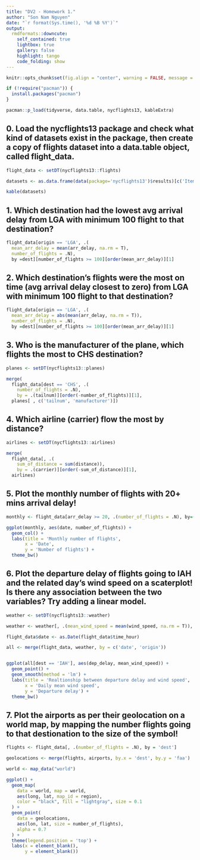 ```yaml
---
title: "DV2 - Homework 1."
author: "Son Nam Nguyen"
date: "`r format(Sys.time(), '%d %B %Y')`"
output:
  rmdformats::downcute:
    self_contained: true
    lightbox: true
    gallery: false
    highlight: tango
    code_folding: show
---
```


```r

knitr::opts_chunk$set(fig.align = "center", warning = FALSE, message = FALSE, fig.width=12, fig.height=8) 

```

```r

if (!require("pacman")) {
  install.packages("pacman")
}

pacman::p_load(tidyverse, data.table, nycflights13, kableExtra)

```

## 0. Load the nycflights13 package and check what kind of datasets exist in the package, then create a copy of flights dataset into a data.table object, called flight_data.

```r

flight_data <- setDT(nycflights13::flights)

datasets <- as.data.frame(data(package='nycflights13')$results)[c('Item', 'Title')]

kable(datasets)

```

## 1. Which destination had the lowest avg arrival delay from LGA with minimum 100 flight to that destination?

```r

flight_data[origin == 'LGA', .(
  mean_arr_delay = mean(arr_delay, na.rm = T),
  number_of_flights = .N),
  by =dest][number_of_flights >= 100][order(mean_arr_delay)][1]

```

## 2. Which destination’s flights were the most on time (avg arrival delay closest to zero) from LGA with minimum 100 flight to that destination?

```r

flight_data[origin == 'LGA', .(
  mean_arr_delay = abs(mean(arr_delay, na.rm = T)),
  number_of_flights = .N),
  by =dest][number_of_flights >= 100][order(mean_arr_delay)][1]

```
## 3. Who is the manufacturer of the plane, which flights the most to CHS destination?

```r

planes <- setDT(nycflights13::planes)

merge(
  flight_data[dest == 'CHS', .(
    number_of_flights = .N),
    by = .(tailnum)][order(-number_of_flights)][1],
  planes[ , c('tailnum', 'manufacturer')])

```
## 4. Which airline (carrier) flow the most by distance?

```r

airlines <- setDT(nycflights13::airlines)

merge(
  flight_data[, .(
    sum_of_distance = sum(distance)),
    by = .(carrier)][order(-sum_of_distance)][1],
  airlines)

```
## 5. Plot the monthly number of flights with 20+ mins arrival delay!

```r

monthly <- flight_data[arr_delay >= 20, .(number_of_flights = .N), by=(date = as.Date(format(time_hour, '%Y-%m-01')))]

ggplot(monthly, aes(date, number_of_flights)) +
  geom_col() +
  labs(title = 'Monthly number of flights',
       x = 'Date',
       y = 'Number of flights') +
  theme_bw()

```

## 6. Plot the departure delay of flights going to IAH and the related day’s wind speed on a scaterplot! Is there any association between the two variables? Try adding a linear model.

```r

weather <- setDT(nycflights13::weather)

weather <- weather[, .(mean_wind_speed = mean(wind_speed, na.rm = T)), by = .(date = as.Date(time_hour), origin)]

flight_data$date <- as.Date(flight_data$time_hour)

all <- merge(flight_data, weather, by = c('date', 'origin'))


ggplot(all[dest == 'IAH'], aes(dep_delay, mean_wind_speed)) +
  geom_point() +
  geom_smooth(method = 'lm') +
  labs(title = 'Realtionship between departure delay and wind speed',
       x = 'Daily mean wind speed',
       y = 'Departure delay') +
  theme_bw()


```

## 7. Plot the airports as per their geolocation on a world map, by mapping the number flights going to that destionation to the size of the symbol!

```r

flights <- flight_data[, .(number_of_flights = .N), by = 'dest']

geolocations <- merge(flights, airports, by.x = 'dest', by.y = 'faa')

world <- map_data("world")

ggplot() +
  geom_map(
    data = world, map = world,
    aes(long, lat, map_id = region),
    color = "black", fill = "lightgray", size = 0.1
  ) +
  geom_point(
    data = geolocations,
    aes(lon, lat, size = number_of_flights),
    alpha = 0.7
  ) +
  theme(legend.position = 'top') +
  labs(x = element_blank(),
       y = element_blank())
```
